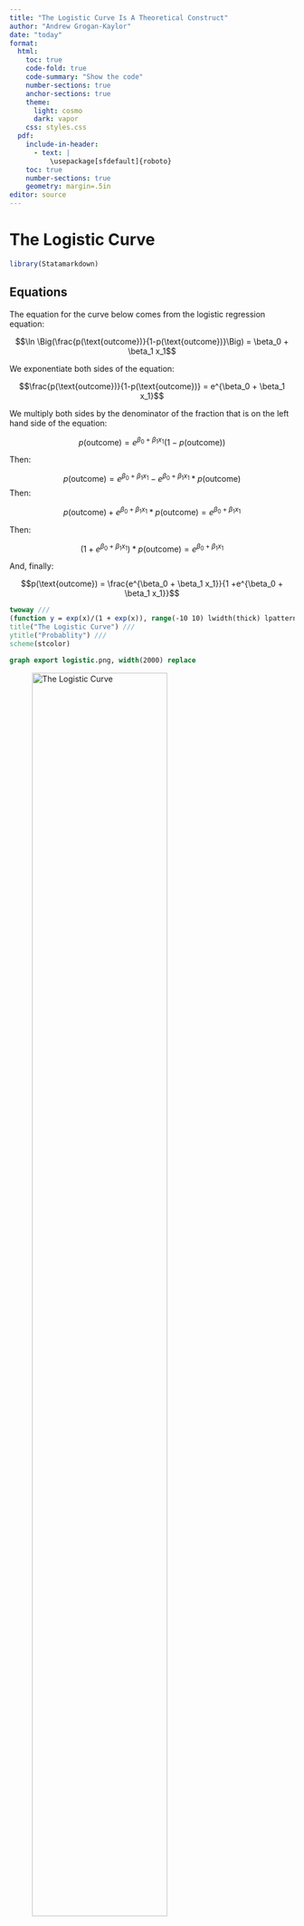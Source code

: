 ```yaml
---
title: "The Logistic Curve Is A Theoretical Construct"
author: "Andrew Grogan-Kaylor"
date: "today"
format:
  html:
    toc: true
    code-fold: true
    code-summary: "Show the code"
    number-sections: true
    anchor-sections: true
    theme:
      light: cosmo
      dark: vapor
    css: styles.css
  pdf:
    include-in-header:
      - text: | 
          \usepackage[sfdefault]{roboto}
    toc: true
    number-sections: true
    geometry: margin=.5in
editor: source
---
```


# The Logistic Curve

```r

library(Statamarkdown)

```

::: {.callout-tip collapse="true"}
## Equations

The equation for the curve below comes from the logistic regression equation: 

$$\ln \Big(\frac{p(\text{outcome})}{1-p(\text{outcome})}\Big) = \beta_0 + \beta_1 x_1$$ 

We exponentiate both sides of the equation:

$$\frac{p(\text{outcome})}{1-p(\text{outcome})} = e^{\beta_0 + \beta_1 x_1}$$

We multiply both sides by the denominator of the fraction that is on the left hand side of the equation:

$$p(\text{outcome}) = e^{\beta_0 + \beta_1 x_1}(1-p(\text{outcome}))$$

Then:

$$p(\text{outcome}) = e^{\beta_0 + \beta_1 x_1} - e^{\beta_0 + \beta_1 x_1} * p(\text{outcome})$$ Then:

$$p(\text{outcome}) + e^{\beta_0 + \beta_1 x_1} * p(\text{outcome}) = e^{\beta_0 + \beta_1 x_1}$$

Then:

$$(1 + e^{\beta_0 + \beta_1 x_1}) * p(\text{outcome}) = e^{\beta_0 + \beta_1 x_1}$$

And, finally:

$$p(\text{outcome}) = \frac{e^{\beta_0 + \beta_1 x_1}}{1 +e^{\beta_0 + \beta_1 x_1}}$$
:::

```stata

twoway ///
(function y = exp(x)/(1 + exp(x)), range(-10 10) lwidth(thick) lpattern(dash)), ///
title("The Logistic Curve") ///
ytitle("Probablity") ///
scheme(stcolor)

graph export logistic.png, width(2000) replace

```

![The Logistic Curve](logistic.png){width=75%}

# The Logistic Curve is a *Theoretical Construct*

```stata

twoway ///
(function y = exp(x)/(1 + exp(x)), range(-10 10) lwidth(thick) lpattern(dash)) ///
(function y = exp(x)/(1 + exp(x)), range(2 5) lwidth(vvthick)) ///
(function y = exp(x)/(1 + exp(x)), range(-1 1) lwidth(vvthick)) ///
(function y = exp(x)/(1 + exp(x)), range(-3 -2) lwidth(vvthick) lcolor(orange)), ///
title("Any Given Data Set") ///
ytitle("Probablity") ///
subtitle("Usually Maps To Only Part Of The Full Logistic Curve") ///
legend(order(1 "full logistic curve" 2 "sample data set" 3 "sample data set" 4 "sample data set") pos(3)) ///
scheme(stcolor)

graph export logistic2.png, width(2000) replace

```

![The Logistic Curve Is A Theoretical Construct](logistic2.png){width=75%}










